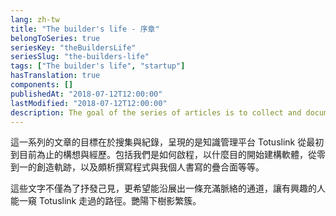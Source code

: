 ```yaml
---
lang: zh-tw
title: "The builder's life - 序章"
belongToSeries: true
seriesKey: "theBuildersLife"
seriesSlug: "the-builders-life"
tags: ["The builder's life", "startup"]
hasTranslation: true
components: []
publishedAt: "2018-07-12T12:00:00"
lastModified: "2018-07-12T12:00:00"
description: The goal of the series of articles is to collect and document the concept and experience of TotusLink, a knowledge management platform.
---
```


這一系列的文章的目標在於搜集與紀錄，呈現的是知識管理平台 Totuslink 從最初到目前為止的構想與經歷。包括我們是如何啟程，以什麼目的開始建構軟體，從零到一的創造軌跡，以及頗析撰寫程式與我個人書寫的疊合面等等。

這些文字不僅為了抒發己見，更希望能沿展出一條充滿脈絡的通道，讓有興趣的人能一窺 Totuslink 走過的路徑。艷陽下樹影繁簇。